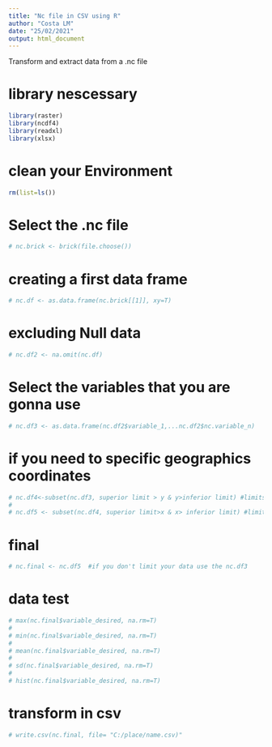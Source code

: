 ```yaml
---
title: "Nc file in CSV using R"
author: "Costa LM"
date: "25/02/2021"
output: html_document
---
```


Transform and extract data from a .nc file 


# library nescessary 


```r
library(raster)
library(ncdf4)
library(readxl)
library(xlsx)
```


# clean your Environment

```r
rm(list=ls())
```


# Select the .nc file



```r
# nc.brick <- brick(file.choose())
```


# creating a first data frame 



```r
# nc.df <- as.data.frame(nc.brick[[1]], xy=T)
```


# excluding Null data



```r
# nc.df2 <- na.omit(nc.df)
```


# Select the variables that you are gonna use 

```r
# nc.df3 <- as.data.frame(nc.df2$variable_1,...nc.df2$nc.variable_n)
```


# if you need to specific geographics coordinates

```r
# nc.df4<-subset(nc.df3, superior limit > y & y>inferior limit) #limits to the desired latitude
# 
# nc.df5 <- subset(nc.df4, superior limit>x & x> inferior limit) #limits to the desired longitude
```


# final 

```r
# nc.final <- nc.df5  #if you don't limit your data use the nc.df3
```


# data test

```r
# max(nc.final$variable_desired, na.rm=T)
# 
# min(nc.final$variable_desired, na.rm=T)
# 
# mean(nc.final$variable_desired, na.rm=T)
# 
# sd(nc.final$variable_desired, na.rm=T)
# 
# hist(nc.final$variable_desired, na.rm=T)
```


# transform in csv

```r
# write.csv(nc.final, file= "C:/place/name.csv)"
```

